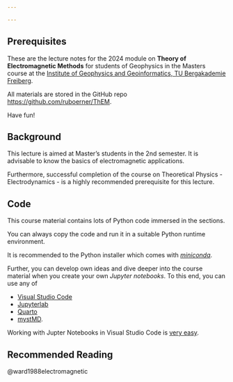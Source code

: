 ```yaml
---

---
```


## Prerequisites {.unnumbered}

These are the lecture notes for the 2024 module on **Theory of Electromagnetic Methods** for students of Geophysics in the Masters course at the [Institute of Geophysics and Geoinformatics, TU Bergakademie Freiberg](https://tu-freiberg.de/geophysik).

All materials are stored in the GitHub repo <https://github.com/ruboerner/ThEM>.

Have fun!

## Background

This lecture is aimed at Master's students in the 2nd semester. It is advisable to know the basics of electromagnetic applications.

Furthermore, successful completion of the course on Theoretical Physics - Electrodynamics - is a highly recommended prerequisite for this lecture.

## Code

This course material contains lots of Python code immersed in the sections.

You can always copy the code and run it in a suitable Python runtime environment.

It is recommended to the Python installer which comes with [_miniconda_](https://docs.anaconda.com/free/miniconda/index.html).

Further, you can develop own ideas and dive deeper into the course material when you create your own _Jupyter notebooks_. To this end, you can use any of

- [Visual Studio Code](https://code.visualstudio.com/)
- [Jupyterlab](https://jupyter.org)
- [Quarto](https://quarto.org)
- [mystMD](https://mystmd.org).

Working with Jupter Notebooks in Visual Studio Code is [very easy](https://code.visualstudio.com/docs/datascience/jupyter-notebooks).

## Recommended Reading

@ward1988electromagnetic